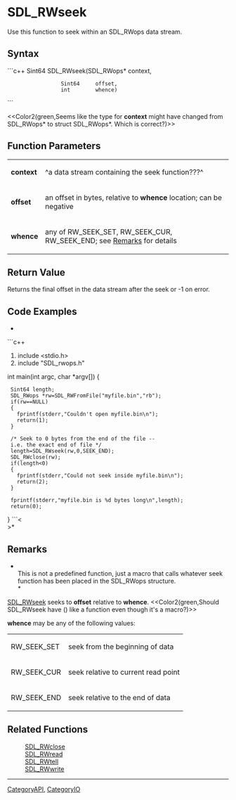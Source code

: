 <!-- pragma section-numbers off -->
<!-- pragma disable-camelcase -->

= SDL_RWseek =
Use this function to seek within an SDL_RWops data stream.


== Syntax ==
```c++
Sint64 SDL_RWseek(SDL_RWops* context,
                  Sint64     offset, 
                  int        whence)
```

<<Color2(green,Seems like the type for '''context''' might have changed from SDL_RWops* to struct SDL_RWops*.  Which is correct?)>>

== Function Parameters ==
{|
|'''context'''
|^a data stream containing the seek function???^
|-
|'''offset'''
|an offset in bytes, relative to '''whence''' location; can be negative
|-
|'''whence'''
|any of RW_SEEK_SET, RW_SEEK_CUR, RW_SEEK_END; see [[#whence|Remarks]] for details
|}

== Return Value ==
Returns the final offset in the data stream after the seek or -1 on error.

== Code Examples ==
*<br/>
```c++
#include <stdio.h>
#include "SDL_rwops.h"

int main(int argc, char *argv[])
{
  Sint64 length;
  SDL_RWops *rw=SDL_RWFromFile("myfile.bin","rb");
  if(rw==NULL)
  {
    fprintf(stderr,"Couldn't open myfile.bin\n");
    return(1);
  }

  /* Seek to 0 bytes from the end of the file -- i.e. the exact end of file */
  length=SDL_RWseek(rw,0,SEEK_END);
  SDL_RWclose(rw);
  if(length<0)
  {
    fprintf(stderr,"Could not seek inside myfile.bin\n");
    return(2);
  }

  fprintf(stderr,"myfile.bin is %d bytes long\n",length);
  return(0);
}
```<<BR>>*

== Remarks ==
*<br/>This is not a predefined function, just a macro that calls whatever seek function has been placed in the SDL_RWops structure.<br/>*

[[SDL_RWseek]] seeks to '''offset''' relative to '''whence'''. <<Color2(green,Should SDL_RWseek have () like a function even though it's a macro?)>>

<span id="whence"></span>'''whence''' may be any of the following values:
{|
|RW_SEEK_SET
|seek from the beginning of data
|-
|RW_SEEK_CUR
|seek relative to current read point
|-
|RW_SEEK_END
|seek relative to the end of data
|}

== Related Functions ==
:[[SDL_RWclose]]
:[[SDL_RWread]] 
:[[SDL_RWtell]]
:[[SDL_RWwrite]]

----
[[CategoryAPI]], [[CategoryIO]]
